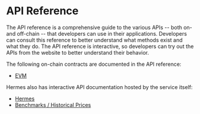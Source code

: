 # API Reference

The API reference is a comprehensive guide to the various APIs -- both on- and off-chain -- that developers can use in their applications.
Developers can consult this reference to better understand what methods exist and what they do.
The API reference is interactive, so developers can try out the APIs from the website to better understand their behavior.

The following on-chain contracts are documented in the API reference:

- [EVM](api-reference/evm)

Hermes also has interactive API documentation hosted by the service itself:

- [Hermes](https://hermes.pyth.network/docs/)
- [Benchmarks / Historical Prices](https://benchmarks.pyth.network/docs)

